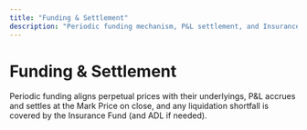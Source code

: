 ```yaml
---
title: "Funding & Settlement"
description: "Periodic funding mechanism, P&L settlement, and Insurance Fund coverage"
---
```


# Funding & Settlement

Periodic funding aligns perpetual prices with their underlyings, P&L accrues and settles at the Mark Price on close, and any liquidation shortfall is covered by the Insurance Fund (and ADL if needed).